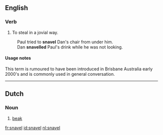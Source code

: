 ==English==

===Verb===
{{en-verb|snavel|s|ling|led}}

# {{australian}} To steal in a jovial way. 
:Paul tried to '''snavel''' Dan's chair from under him.
:Dan '''snavelled''' Paul's drink while he was not looking.

====Usage notes====
This term is rumoured to have been introduced in Brisbane Australia early 2000's and is commonly used in general conversation.


----

==Dutch==
{{wikipedia|lang=nl}}

===Noun===
{{infl|nl|noun|g=m|plural|snavels}}

# [[beak]]

[[fr:snavel]]
[[id:snavel]]
[[nl:snavel]]